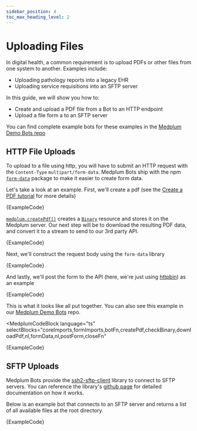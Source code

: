 ```yaml
---
sidebar_position: 4
toc_max_heading_level: 2
---
```



# Uploading Files

In digital health, a common requirement is to upload PDFs or other files from one system to another. Examples include:

- Uploading pathology reports into a legacy EHR
- Uploading service requisitions into an SFTP server

In this guide, we will show you how to:

- Create and upload a PDF file from a Bot to an HTTP endpoint
- Upload a file form a to an SFTP server

You can find complete example bots for these examples in the [Medplum Demo Bots repo](https://github.com/medplum/medplum-demo-bots)

## HTTP File Uploads

To upload to a file using http, you will have to submit an HTTP request with the `Content-Type` `multipart/form-data`. Medplum Bots ship with the npm [`form-data`](https://www.npmjs.com/package/form-data) package to make it easier to create form data.

Let's take a look at an example. First, we'll create a pdf (see the [Create a PDF tutorial](./creating-a-pdf) for more details)

<MedplumCodeBlock language="ts" selectBlocks="createPdf">
  {ExampleCode}
</MedplumCodeBlock>

[`medplum.createPdf()`](../sdk/core.medplumclient.createpdf) creates a [`Binary`](/docs/api/fhir/resources/binary) resource and stores it on the Medplum server. Our next step will be to download the resulting PDF data, and convert it to a stream to send to our 3rd party API.

<MedplumCodeBlock language="ts" selectBlocks="downloadPdf">
  {ExampleCode}
</MedplumCodeBlock>

Next, we'll construct the request body using the `form-data` library

<MedplumCodeBlock language="ts" selectBlocks="formData">
  {ExampleCode}
</MedplumCodeBlock>

And lastly, we'll post the form to the API (here, we're just using [httpbin](#)) as an example

<MedplumCodeBlock language="ts" selectBlocks="postForm">
  {ExampleCode}
</MedplumCodeBlock>

This is what it looks like all put together. You can also see this example in our [Medplum Demo Bots](https://github.com/medplum/medplum-demo-bots/blob/main/src/form-data-upload.ts) repo.

<MedplumCodeBlock
  language="ts"
  selectBlocks="coreImports,formImports,botFn,createPdf,checkBinary,downloadPdf,nl,formData,nl,postForm,closeFn"
>
  {ExampleCode}
</MedplumCodeBlock>

## SFTP Uploads

Medplum Bots provide the [ssh2-sftp-client](https://www.npmjs.com/package/ssh2-sftp-client) library to connect to SFTP servers. You can reference the library's [github page](https://github.com/theophilusx/ssh2-sftp-client) for detailed documentation on how it works.

Below is an example bot that connects to an SFTP server and returns a list of all available files at the root directory.

<MedplumCodeBlock language="ts" selectBlocks="coreImports,sftpImport,sftpBot">
  {ExampleCode}
</MedplumCodeBlock>
